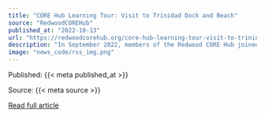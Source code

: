 ```yaml
---
title: "CORE Hub Learning Tour: Visit to Trinidad Dock and Beach"
source: "RedwoodCOREHub"
published_at: "2022-10-13"
url: "https://redwoodcorehub.org/core-hub-learning-tour-visit-to-trinidad-dock-and-beach/?utm_source=rss&utm_medium=rss&utm_campaign=core-hub-learning-tour-visit-to-trinidad-dock-and-beach"
description: "In September 2022, members of the Redwood CORE Hub joined key community and philanthropic partners for a three day tour of the Pacific Redwoods Region to learn about the ecology, history, climate, and resilience of the area. The following is a recap of some of the highlights from the tour. Trinidad, CASpeakers: Jacque Holster-Carmesin (CEO, [&#8230;]"
image: "news_code/rss_img.png"
---
```



  Published: {{< meta published_at >}}
  

  Source: {{< meta source >}}
  

  [Read full article]({{< meta url >}})
  

